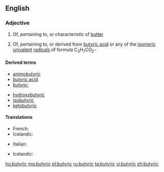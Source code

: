 ==English==

===Adjective===
{{en-adj}}

# {{label|en|rare}} Of, pertaining to, or characteristic of [[butter]]
# {{label|en|organic chemistry}} Of, pertaining to, or derived from [[butyric acid]] or any of the [[isomeric]] [[univalent]] [[radical]]s of formula C<sub>3</sub>H<sub>7</sub>CO<sub>2</sub>-

====Derived terms====
{{der-top}}
* [[aminobutyric]]
* [[butyric acid]]
* [[butyro-]]
{{der-mid}}
* [[hydroxybutyric]]
* [[isobutyric]]
* [[ketobutyric]]
{{der-bottom}}

====Translations====
{{trans-top|of or pertaining to butter}}
* French: {{t+|fr|butyreux}}
* Icelandic: {{t|is|smjör-}}
{{trans-mid}}
* Italian: {{t|it|butirrico|m}}
{{trans-bottom}}

{{trans-top|of or derived from butyric acid}}
* Icelandic: {{t|is|smjör-}}
{{trans-mid}}
{{trans-bottom}}

[[hu:butyric]]
[[mg:butyric]]
[[pl:butyric]]
[[ru:butyric]]
[[ta:butyric]]
[[vi:butyric]]
[[zh:butyric]]